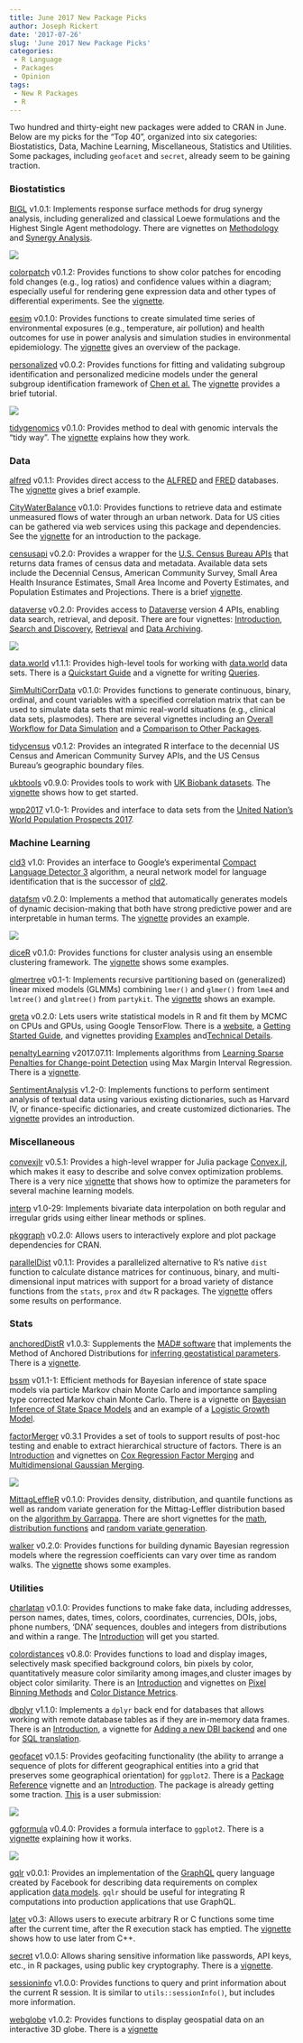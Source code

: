 ```yaml
---
title: June 2017 New Package Picks
author: Joseph Rickert
date: '2017-07-26'
slug: 'June 2017 New Package Picks'
categories: 
 - R Language
 - Packages
 - Opinion
tags: 
 - New R Packages
 - R 
---
```

Two hundred and thirty-eight new packages were added to CRAN in June. Below are my picks for the "Top 40", organized into six categories: Biostatistics, Data, Machine Learning, Miscellaneous, Statistics and Utilities. Some packages, including `geofacet` and `secret`, already seem to be gaining traction.

### Biostatistics
[BIGL](https://cran.r-project.org/package=BIGL) v1.0.1: Implements response surface methods for drug synergy analysis, including generalized and classical Loewe formulations and the Highest Single Agent methodology. There are vignettes on [Methodology](https://cran.rstudio.com/web/packages/BIGL/vignettes/methodology.html) and [Synergy Analysis](https://cran.rstudio.com/web/packages/BIGL/vignettes/analysis.html).

![](/post/2017-07-26-June-2017-New-Package-Picks_files/BIGL.png)



[colorpatch](https://cran.r-project.org/package=colorpatch) v0.1.2: Provides functions to show color patches for encoding fold changes (e.g., log ratios) and confidence values within a diagram; especially useful for rendering gene expression data and other types of differential experiments. See the [vignette](https://cran.rstudio.com/web/packages/colorpatch/vignettes/introduction.html).

[eesim](https://cran.r-project.org/package=eesim) v0.1.0: Provides functions to create simulated time series of environmental exposures (e.g., temperature, air pollution) and health outcomes for use in power analysis and simulation studies in environmental epidemiology. The [vignette](https://cran.rstudio.com/web/packages/eesim/vignettes/eesim.html) gives an overview of the package.

[personalized](https://cran.r-project.org/package=personalized) v0.0.2: Provides functions for fitting and validating subgroup identification and personalized medicine models under the general subgroup identification framework of [Chen et al.](http://onlinelibrary.wiley.com/doi/10.1111/biom.12676/abstract) The [vignette](https://cran.rstudio.com/web/packages/personalized/vignettes/usage_of_the_personalized_package.html) provides a brief tutorial.

![](/post/2017-07-26-June-2017-New-Package-Picks_files/personalized.png)


[tidygenomics](https://cran.r-project.org/package=tidygenomics) v0.1.0: Provides method to deal with genomic intervals the "tidy way". The [vignette](https://cran.rstudio.com/web/packages/tidygenomics/vignettes/intro.html) explains how they work.

### Data
[alfred](https://cran.r-project.org/package=alfred) v0.1.1: Provides  direct access to the [ALFRED](https://alfred.stlouisfed.org) and [FRED](https://fred.stlouisfed.org) databases. The [vignette](https://cran.rstudio.com/web/packages/alfred/vignettes/alfred.html) gives a brief example. 

[CityWaterBalance](https://CRAN.R-project.org/package=CityWaterBalance) v0.1.0: Provides functions to retrieve data and estimate unmeasured flows of water through an urban network. Data for US cities can be gathered via web services using this package and dependencies. See the [vignette](https://cran.rstudio.com/web/packages/CityWaterBalance/vignettes/CityWaterBalance_vignette.html) for an introduction to the package.

[censusapi](https://CRAN.R-project.org/package=censusapi) v0.2.0: Provides a wrapper for the [U.S. Census Bureau APIs](https://www.census.gov/data/developers/data-sets.html) that returns data frames of census data and metadata. Available data sets include the Decennial Census, American Community Survey, Small Area Health Insurance Estimates, Small Area Income and Poverty Estimates, and Population Estimates and Projections. There is a brief [vignette](https://cran.rstudio.com/web/packages/censusapi/vignettes/getting-started.html).

[dataverse](https://CRAN.R-project.org/package=dataverse) v0.2.0: Provides access to [Dataverse](https://dataverse.org/) version 4 APIs, enabling data search, retrieval, and deposit. There are four vignettes: [Introduction](https://cran.rstudio.com/web/packages/dataverse/vignettes/A-introduction.html), [Search and Discovery](https://cran.rstudio.com/web/packages/dataverse/vignettes/B-search.html), [Retrieval](https://cran.rstudio.com/web/packages/dataverse/vignettes/C-retrieval.html) and [Data Archiving](https://cran.rstudio.com/web/packages/dataverse/vignettes/D-archiving.html).

![](/post/2017-07-26-June-2017-New-Package-Picks_files/dataverse.png)

[data.world](https://cran.r-project.org/package=data.world) v1.1.1: Provides high-level tools for working with [data.world](https://data.world/) data sets. There is a [Quickstart Guide](https://cran.rstudio.com/web/packages/data.world/vignettes/quickstart.html) and a vignette for writing [Queries](tps://cran.rstudio.com/web/packages/data.world/vignettes/query.html).

[SimMultiCorrData](https://cran.r-project.org/package=SimMultiCorrData) v0.1.0: Provides functions to generate continuous, binary, ordinal, and count variables with a specified correlation matrix that can be used to simulate data sets that mimic real-world situations (e.g., clinical data sets, plasmodes). There are several vignettes including an [Overall Workflow for Data Simulation](https://cran.rstudio.com/web/packages/SimMultiCorrData/vignettes/workflow.html) and a [Comparison to Other Packages](https://cran.rstudio.com/web/packages/SimMultiCorrData/vignettes/benefits.html).

[tidycensus](https://cran.r-project.org/package=tidycensus) v0.1.2: Provides an integrated R interface to the decennial US Census and American Community Survey APIs, and the US Census Bureau's geographic boundary files.

[ukbtools](https://CRAN.R-project.org/package=ukbtools) v0.9.0: Provides tools to work with [UK Biobank datasets](http://www.ukbiobank.ac.uk/). The [vignette](https://cran.rstudio.com/web/packages/ukbtools/vignettes/explore-ukb-data.html) shows how to get started.

[wpp2017](https://cran.r-project.org/package=wpp2017) v1.0-1: Provides and interface to data sets from the [United Nation's World Population Prospects 2017](https://esa.un.org/unpd/wpp/).

### Machine Learning
[cld3](https://CRAN.R-project.org/package=cld3) v1.0: Provides an interface to Google's experimental [Compact Language Detector 3](https://github.com/google/cld3) algorithm, a neural network model for language identification that is the successor of [cld2](https://cran.rstudio.com/web/packages/cld2/). 

[datafsm](https://CRAN.R-project.org/package=datafsm) v0.2.0: Implements a method that automatically generates models of dynamic decision-making that both have strong predictive power and are interpretable in human terms. The [vignette](https://cran.r-project.org/web/packages/datafsm/vignettes/datafsmVignette.html) provides an example.

![](/post/2017-07-26-June-2017-New-Package-Picks_files/datafsm.png)


[diceR](https://cran.r-project.org/package=diceR) v0.1.0: Provides functions for cluster analysis using an ensemble clustering framework. The [vignette](https://cran.rstudio.com/web/packages/diceR/vignettes/overview.html) shows some examples.

[glmertree](https://cran.r-project.org/package=glmertree) v0.1-1: Implements recursive partitioning based on (generalized) linear mixed models (GLMMs) combining `lmer()` and `glmer()` from `lme4` and `lmtree()` and `glmtree()` from `partykit`. The [vignette](https://cran.rstudio.com/web/packages/glmertree/vignettes/glmertree.pdf) shows an example.

[greta](https://cran.r-project.org/package=greta) v0.2.0: Lets users write statistical models in R and fit them by MCMC on CPUs and GPUs, using Google TensorFlow. There is a [website](https://goldingn.github.io/greta), a [Getting Started Guide](https://cran.rstudio.com/web/packages/greta/vignettes/get_started.html), and vignettes providing [Examples](https://cran.rstudio.com/web/packages/greta/vignettes/example_models.html) and[Technical Details](https://cran.rstudio.com/web/packages/greta/vignettes/technical_details.html).

[penaltyLearning](https://cran.r-project.org/package=penaltyLearning) v2017.07.11: Implements algorithms from [Learning Sparse Penalties for Change-point Detection](http://proceedings.mlr.press/v28/hocking13.html) using Max Margin Interval Regression. There is a [vignette](https://cran.rstudio.com/web/packages/penaltyLearning/vignettes/Definition.pdf).

[SentimentAnalysis](https://cran.r-project.org/package=SentimentAnalysis) v1.2-0: Implements functions to perform sentiment analysis of textual data using various existing dictionaries, such as Harvard IV, or finance-specific dictionaries, and create customized dictionaries. The [vignette](https://cran.rstudio.com/web/packages/SentimentAnalysis/vignettes/SentimentAnalysis.html) provides an introduction.

### Miscellaneous
[convexjlr](https://cran.r-project.org/package=convexjlr) v0.5.1: Provides a high-level wrapper for Julia package [Convex.jl](https://github.com/JuliaOpt/Convex.jl), which makes it easy to describe and solve convex optimization problems. There is a very nice [vignette](https://cran.rstudio.com/web/packages/convexjlr/vignettes/my-vignette.html) that shows how to optimize the parameters for several machine learning models.

[interp](https://cran.r-project.org/package=interp) v1.0-29: Implements bivariate data interpolation on both regular and irregular grids using either linear methods or splines. 

[pkggraph](https://cran.r-project.org/package=pkggraph) v0.2.0: Allows users to interactively explore and plot package dependencies for CRAN.

[parallelDist](https://cran.r-project.org/package=parallelDist) v0.1.1: Provides a parallelized alternative to R's native `dist` function to calculate distance matrices for continuous, binary, and multi-dimensional input matrices with support for a broad variety of distance functions from the `stats`, `prox` and `dtw` R packages. The [vignette](https://cran.rstudio.com/web/packages/parallelDist/vignettes/parallelDist.pdf) offers some results on performance.


### Stats
[anchoredDistR](https://cran.r-project.org/package=anchoredDistr) v1.0.3: Supplements the [MAD# software](http://mad.codeplex.com/) that implements the Method of Anchored Distributions for [inferring geostatistical parameters](http://onlinelibrary.wiley.com/doi/10.1029/2009WR008799/abstract;jsessionid=9F65DB53ED4F0864AE5AD1E42757A407.f02t01). There is a [vignette](https://cran.rstudio.com/web/packages/anchoredDistr/vignettes/anchoredDistr.html).

[bssm](https://cran.r-project.org/package=bssm) v01.1-1: Efficient methods for Bayesian inference of state space models via particle Markov chain Monte Carlo and importance sampling type corrected Markov chain Monte Carlo. There is a vignette on [Bayesian Inference of State Space Models](https://cran.rstudio.com/web/packages/bssm/vignettes/bssm.html) and an example of a [Logistic Growth Model](https://cran.rstudio.com/web/packages/bssm/vignettes/growth_model.html).

[factorMerger](https://cran.r-project.org/package=factorMerger) v0.3.1 Provides a set of tools to support results of post-hoc testing and enable to extract hierarchical structure of factors. There is an [Introduction](https://cran.r-project.org/web/packages/factorMerger/vignettes/factorMerger.html) and vignettes on [Cox Regression Factor Merging](https://cran.rstudio.com/web/packages/factorMerger/vignettes/brca.html) and [Multidimensional Gaussian Merging](https://cran.rstudio.com/web/packages/factorMerger/vignettes/pisa2012.html).

![](/post/2017-07-26-June-2017-New-Package-Picks_files/factorMerger.png)

[MittagLeffleR](https://cran.r-project.org/package=MittagLeffleR) v0.1.0: Provides density, distribution, and quantile functions as well as random variate generation for the Mittag-Leffler distribution based on the [algorithm by Garrappa](http://epubs.siam.org/doi/10.1137/140971191). There are short vignettes for the [math](https://cran.rstudio.com/web/packages/MittagLeffleR/vignettes/probsNquantiles.html), [distribution functions](https://cran.rstudio.com/web/packages/MittagLeffleR/vignettes/MLdist.html) and [random variate generation](https://cran.rstudio.com/web/packages/MittagLeffleR/vignettes/parametrisation.html).

[walker](https://cran.r-project.org/package=walker) v0.2.0: Provides functions for building dynamic Bayesian regression models where the regression coefficients can vary over time as random walks. The [vignette](https://cran.rstudio.com/web/packages/walker/vignettes/walker.html) shows some examples. 


### Utilities
[charlatan](https://cran.r-project.org/package=charlatan) v0.1.0: Provides functions to make fake data, including addresses, person names, dates, times, colors, coordinates, currencies, DOIs, jobs, phone numbers, 'DNA' sequences, doubles and integers from distributions and within a range. The [Introduction](https://cran.rstudio.com/web/packages/charlatan/vignettes/charlatan_vignette.html) will get you started.

[colordistances](https://cran.r-project.org/package=colordistance) v0.8.0: Provides functions to load and display images, selectively mask specified background colors, bin pixels by color, quantitatively measure color similarity among images,and cluster images by object color similarity. There is an [Introduction](https://cran.rstudio.com/web/packages/colordistance/vignettes/colordistance-introduction.html) and vignettes on [Pixel Binning Methods](https://cran.rstudio.com/web/packages/colordistance/vignettes/binning-methods.html) and [Color Distance Metrics](https://cran.rstudio.com/web/packages/colordistance/vignettes/color-metrics.html).

[dbplyr](https://cran.r-project.org/package=dbplyr) v1.1.0: Implements a `dplyr` back end for databases that allows working with remote database tables as if they are in-memory data frames. There is an [Introduction](https://cran.rstudio.com/web/packages/dbplyr/vignettes/dbplyr.html), a vignette for [Adding a new DBI backend](https://cran.rstudio.com/web/packages/dbplyr/vignettes/new-backend.html) and one for [SQL translation](https://cran.rstudio.com/web/packages/dbplyr/vignettes/sql-translation.html).

[geofacet](https://CRAN.R-project.org/package=geofacet) v0.1.5: Provides geofaciting functionality (the ability to arrange a sequence of plots for different geographical entities into a grid that preserves some geographical orientation) for `ggplot2`. There is a [Package Reference](https://hafen.github.io/geofacet/rd.html) vignette and an [Introduction](https://hafen.github.io/geofacet/). The package is already getting some traction. [This](https://user-images.githubusercontent.com/10777197/28369701-653350a6-6c66-11e7-8666-56aa7a09470e.png) is a user submission:

![](https://user-images.githubusercontent.com/10777197/28369701-653350a6-6c66-11e7-8666-56aa7a09470e.png)


[ggformula](https://cran.r-project.org/package=ggformula) v0.4.0: Provides a formula interface to `ggplot2`. There is a [vignette](https://cran.rstudio.com/web/packages/ggformula/vignettes/ggformula.html) explaining how it works.

![](/post/2017-07-26-June-2017-New-Package-Picks_files/ggformula.png)

[gqlr](https://CRAN.R-project.org/package=gqlr) v0.0.1: Provides an implementation of the [GraphQL](http://facebook.github.io/graphql/) query language created by Facebook for describing data requirements on complex application [data models](http://graphql.org). `gqlr` should be useful for integrating R computations into production applications that use GraphQL.

[later](https://CRAN.R-project.org/package=later) v0.3: Allows users to execute arbitrary R or C functions some time after the current time, after the R execution stack has emptied. The [vignette](https://cran.rstudio.com/web/packages/later/vignettes/later-cpp.html) shows how to use later from C++.

[secret](https://CRAN.R-project.org/package=secret) v1.0.0: Allows sharing sensitive information like passwords, API keys, etc., in R packages, using public key cryptography. There is a [vignette](https://cran.rstudio.com/web/packages/secret/vignettes/secrets.html).

[sessioninfo](https://cran.r-project.org/package=sessioninfo) v1.0.0: Provides functions to query and print information about the current R session. It is similar to `utils::sessionInfo()`, but includes more information.

[webglobe](https://cran.r-project.org/package=webglobe) v1.0.2: Provides functions to display geospatial data on an interactive 3D globe. There is a [vignette](https://cran.rstudio.com/web/packages/webglobe/vignettes/webglobe.html)
